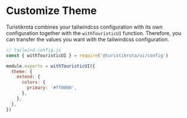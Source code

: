 
<Meta title='Documentation/Customization' />

# Customize Theme

Turistikrota combines your tailwindcss configuration with its own configuration together with the `withTouristicUI` function. Therefore, you can transfer the values you want with the tailwindcss configuration.

```js
// tailwind.config.js
const { withTouristicUI } = require('@turistikrota/ui/config')

module.exports = withTouristicUI({
  theme: {
    extend: {
      colors: {
        primary: '#ff0000',
      },
    },
  },
})
```
